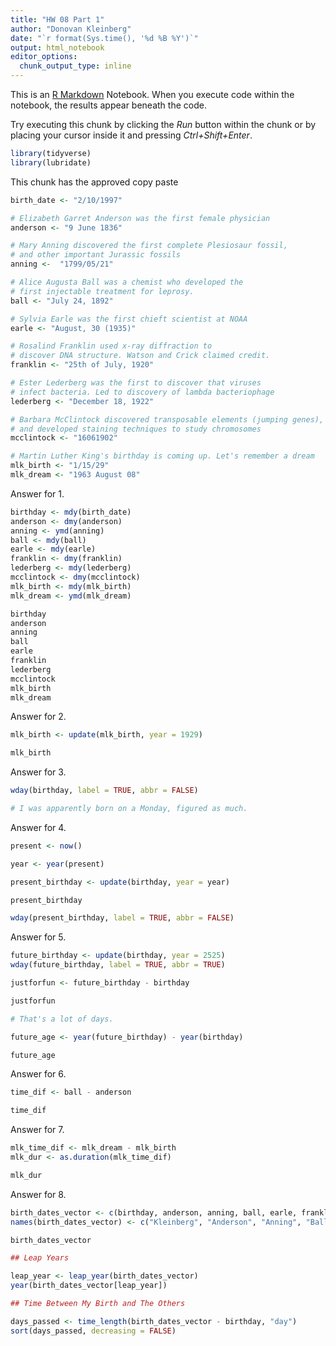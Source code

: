 ```yaml
---
title: "HW 08 Part 1"
author: "Donovan Kleinberg"
date: "`r format(Sys.time(), '%d %B %Y')`"
output: html_notebook
editor_options: 
  chunk_output_type: inline
---
```


This is an [R Markdown](http://rmarkdown.rstudio.com) Notebook. When you execute code within the notebook, the results appear beneath the code. 

Try executing this chunk by clicking the *Run* button within the chunk or by placing your cursor inside it and pressing *Ctrl+Shift+Enter*. 

```r
library(tidyverse)
library(lubridate)
```

This chunk has the approved copy paste

```r
birth_date <- "2/10/1997"

# Elizabeth Garret Anderson was the first female physician
anderson <- "9 June 1836"

# Mary Anning discovered the first complete Plesiosaur fossil, 
# and other important Jurassic fossils
anning <-  "1799/05/21"

# Alice Augusta Ball was a chemist who developed the
# first injectable treatment for leprosy.
ball <- "July 24, 1892"

# Sylvia Earle was the first chieft scientist at NOAA
earle <- "August, 30 (1935)"

# Rosalind Franklin used x-ray diffraction to 
# discover DNA structure. Watson and Crick claimed credit.
franklin <- "25th of July, 1920"

# Ester Lederberg was the first to discover that viruses 
# infect bacteria. Led to discovery of lambda bacteriophage
lederberg <- "December 18, 1922"

# Barbara McClintock discovered transposable elements (jumping genes),
# and developed staining techniques to study chromosomes
mcclintock <- "16061902"

# Martin Luther King's birthday is coming up. Let's remember a dream
mlk_birth <- "1/15/29"
mlk_dream <- "1963 August 08"
```

Answer for 1.

```r
birthday <- mdy(birth_date)
anderson <- dmy(anderson)
anning <- ymd(anning)
ball <- mdy(ball)
earle <- mdy(earle)
franklin <- dmy(franklin)
lederberg <- mdy(lederberg)
mcclintock <- dmy(mcclintock)
mlk_birth <- mdy(mlk_birth)
mlk_dream <- ymd(mlk_dream)

birthday
anderson
anning
ball
earle
franklin
lederberg
mcclintock
mlk_birth
mlk_dream
```

Answer for 2.

```r
mlk_birth <- update(mlk_birth, year = 1929)

mlk_birth
```

Answer for 3.

```r
wday(birthday, label = TRUE, abbr = FALSE)

# I was apparently born on a Monday, figured as much. 
```

Answer for 4.

```r
present <- now()

year <- year(present)

present_birthday <- update(birthday, year = year)

present_birthday

wday(present_birthday, label = TRUE, abbr = FALSE)
```

Answer for 5.

```r
future_birthday <- update(birthday, year = 2525)
wday(future_birthday, label = TRUE, abbr = TRUE)

justforfun <- future_birthday - birthday

justforfun

# That's a lot of days.

future_age <- year(future_birthday) - year(birthday)

future_age
```

Answer for 6.

```r
time_dif <- ball - anderson

time_dif
```

Answer for 7.

```r
mlk_time_dif <- mlk_dream - mlk_birth
mlk_dur <- as.duration(mlk_time_dif)

mlk_dur
```

Answer for 8.

```r
birth_dates_vector <- c(birthday, anderson, anning, ball, earle, franklin, lederberg, mcclintock, mlk_birth)
names(birth_dates_vector) <- c("Kleinberg", "Anderson", "Anning", "Ball", "Earle", "Franklin", "Lederberg", "McClintock", "King")

birth_dates_vector

## Leap Years 

leap_year <- leap_year(birth_dates_vector)
year(birth_dates_vector[leap_year])

## Time Between My Birth and The Others

days_passed <- time_length(birth_dates_vector - birthday, "day")
sort(days_passed, decreasing = FALSE)
```








